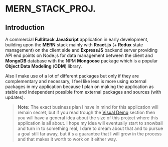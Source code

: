 
 <div><Rocket /></div>

# MERN_STACK_PROJ.

## Introduction

A commercial **FullStack JavaScript** application in early development, building upon the **MERN** stack mainly with **React.js** (+ **Redux** state management) on the client side and **ExpressJS** backend server providing API end points on Node.js for data management between the client and **MongoDB** database with the NPM **Mongoose** package which is a popular **Object Data Modeling** (**ODM**) library.

Also I make use of a lot of different packages but only if they are complementary and necessary, I feel like less is more using external packages in my application because I plan on making the application as stable and independent possible from external packages and sources (with updates).

> **Note:** The exact business plan I have in mind for this application will remain secret, but if you read trough the [Visual Demo](#visual-demo) section then you will have a general idea about the size of this project where this application is all about. I hope my idea will eventually start to snowball and turn in to something real, I dare to dream about that and to pursue a goal still far away, but it's a guarantee that I will grow in the process and that makes it worth to work on it either way.